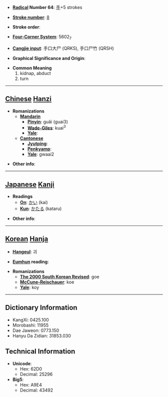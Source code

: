 * '''[[Wiktionary:Chinese radical index| Radical]] Number 64''': [[Wiktionary:Chinese radical index 手|手]]+5 strokes

* '''[[Wiktionary:Chinese total strokes index|Stroke number]]''': [[Wiktionary:Chinese total strokes index 8|8]]

* '''Stroke order''': 

* '''[[Wiktionary:Chinese four corner index|Four-Corner System]]''': 5602<sub>7</sub>

* '''[[Wiktionary:Chinese Cangjie index|Cangjie input]]''': 手口大尸 (QRKS), 手口尸竹 (QRSH)

* '''Graphical Significance and Origin''': 

* '''Common Meaning'''
*#kidnap, abduct
*# turn


----

== [[Chinese]] [[Hanzi]] ==

* '''Romanizations'''
** '''[[Mandarin]]'''
*** '''[[Pinyin]]''': guǎi (guai3)
*** '''[[Wade-Giles]]''': kuai<sup>3</sup>
*** '''[[Yale]]''': 
** '''[[Cantonese]]'''
*** '''[[Jyutping]]''':
*** '''[[Penkyamp]]''': 
*** '''[[Yale]]''': gwaai2

* '''Other info''': 

----

== [[Japanese]] [[Kanji]] ==

* '''Readings'''
** '''[[On]]''': [[かい]] (kai)
** '''[[Kun]]''': [[かたる]] (kataru)

* '''Other info''':  

----

== [[Korean]] [[Hanja]] ==

* '''[[Hangeul]]''': 괴

* '''[[Eumhun]] reading''': 

* '''Romanizations'''
** '''[[The 2000 South Korean Revised Romanization|The 2000 South Korean Revised]]''': goe
** '''[[McCune-Reischauer]]''': koe
** '''[[Yale]]''': koy

----

== Dictionary Information ==

* KangXi: 0425.100
* Morobashi: 11955
* Dae Jaweon: 0773.150
* Hanyu Da Zidian: 31853.030

== Technical Information ==

* '''Unicode''':
** Hex: 62D0
** Decimal: 25296
* '''Big5''':
** Hex: A9E4
** Decimal: 43492